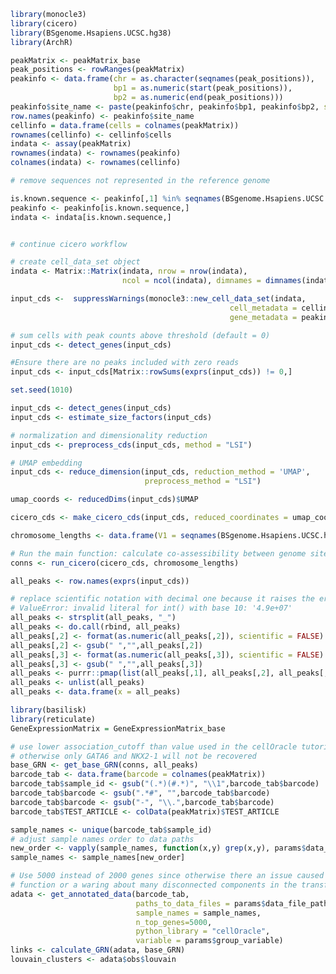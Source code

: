 ```r
library(monocle3)
library(cicero)
library(BSgenome.Hsapiens.UCSC.hg38)
library(ArchR)

peakMatrix <- peakMatrix_base
peak_positions <- rowRanges(peakMatrix)
peakinfo <- data.frame(chr = as.character(seqnames(peak_positions)),
                       bp1 = as.numeric(start(peak_positions)),
                       bp2 = as.numeric(end(peak_positions)))
peakinfo$site_name <- paste(peakinfo$chr, peakinfo$bp1, peakinfo$bp2, sep="_")
row.names(peakinfo) <- peakinfo$site_name
cellinfo = data.frame(cells = colnames(peakMatrix))
rownames(cellinfo) <- cellinfo$cells
indata <- assay(peakMatrix)
rownames(indata) <- rownames(peakinfo)
colnames(indata) <- rownames(cellinfo)

# remove sequences not represented in the reference genome

is.known.sequence <- peakinfo[,1] %in% seqnames(BSgenome.Hsapiens.UCSC.hg38)
peakinfo <- peakinfo[is.known.sequence,]
indata <- indata[is.known.sequence,]


# continue cicero workflow

# create cell_data_set object
indata <- Matrix::Matrix(indata, nrow = nrow(indata),
                         ncol = ncol(indata), dimnames = dimnames(indata))

input_cds <-  suppressWarnings(monocle3::new_cell_data_set(indata,
                                                 cell_metadata = cellinfo,
                                                 gene_metadata = peakinfo))

# sum cells with peak counts above threshold (default = 0)
input_cds <- detect_genes(input_cds)

#Ensure there are no peaks included with zero reads
input_cds <- input_cds[Matrix::rowSums(exprs(input_cds)) != 0,]

set.seed(1010)

input_cds <- detect_genes(input_cds)
input_cds <- estimate_size_factors(input_cds)

# normalization and dimensionality reduction
input_cds <- preprocess_cds(input_cds, method = "LSI")

# UMAP embedding
input_cds <- reduce_dimension(input_cds, reduction_method = 'UMAP',
                              preprocess_method = "LSI")

umap_coords <- reducedDims(input_cds)$UMAP

cicero_cds <- make_cicero_cds(input_cds, reduced_coordinates = umap_coords)

chromosome_lengths <- data.frame(V1 = seqnames(BSgenome.Hsapiens.UCSC.hg38), V2 = seqlengths(BSgenome.Hsapiens.UCSC.hg38))

# Run the main function: calculate co-assessibility between genome sites to predict cis-regulatory interactions
conns <- run_cicero(cicero_cds, chromosome_lengths)

all_peaks <- row.names(exprs(input_cds))

# replace scientific notation with decimal one because it raises the error in python:
# ValueError: invalid literal for int() with base 10: '4.9e+07'
all_peaks <- strsplit(all_peaks, "_")
all_peaks <- do.call(rbind, all_peaks)
all_peaks[,2] <- format(as.numeric(all_peaks[,2]), scientific = FALSE)
all_peaks[,2] <- gsub(" ","",all_peaks[,2])
all_peaks[,3] <- format(as.numeric(all_peaks[,3]), scientific = FALSE)
all_peaks[,3] <- gsub(" ","",all_peaks[,3])
all_peaks <- purrr::pmap(list(all_peaks[,1], all_peaks[,2], all_peaks[,3]), function(x1,x2,x3) paste(x1,x2,x3,sep="_"))
all_peaks <- unlist(all_peaks)
all_peaks <- data.frame(x = all_peaks)
```

```r
library(basilisk)
library(reticulate)
GeneExpressionMatrix = GeneExpressionMatrix_base

# use lower association_cutoff than value used in the cellOracle tutorial
# otherwise only GATA6 and NKX2-1 will not be recovered
base_GRN <- get_base_GRN(conns, all_peaks)
barcode_tab <- data.frame(barcode = colnames(peakMatrix))
barcode_tab$sample_id <- gsub("(.*)(#.*)", "\\1",barcode_tab$barcode)
barcode_tab$barcode <- gsub(".*#", "",barcode_tab$barcode)
barcode_tab$barcode <- gsub("-", "\\.",barcode_tab$barcode)
barcode_tab$TEST_ARTICLE <- colData(peakMatrix)$TEST_ARTICLE
```
```r
sample_names <- unique(barcode_tab$sample_id)
# adjust sample names order to data paths
new_order <- vapply(sample_names, function(x,y) grep(x,y), params$data_file_paths, FUN.VALUE = numeric(1))
sample_names <- sample_names[new_order]

# Use 5000 instead of 2000 genes since otherwise there an issue caused by the lack of the convergence raised by the sc.tl.diffmap
# function or a waring about many disconnected components in the transformation matrix
adata <- get_annotated_data(barcode_tab,
                            paths_to_data_files = params$data_file_paths,
                            sample_names = sample_names,
                            n_top_genes=5000,
                            python_library = "cellOracle",
                            variable = params$group_variable)
links <- calculate_GRN(adata, base_GRN)
louvain_clusters <- adata$obs$louvain
```
